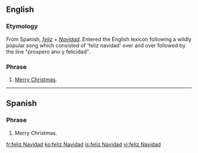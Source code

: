==English==

===Etymology===
From Spanish, ''[[feliz]] + [[Navidad]]''. Entered the English lexicon following a wildly popular song which consisted of 'feliz navidad' over and over followed by the line "prospero ano y felicidad".

===Phrase===
{{infl|en|phrase}}

# [[Merry Christmas]].

----

==Spanish==

===Phrase===
{{infl|es|phrase}}

# Merry Christmas.

[[fr:feliz Navidad]]
[[ko:feliz Navidad]]
[[is:feliz Navidad]]
[[vi:feliz Navidad]]